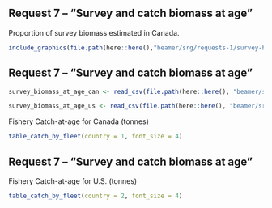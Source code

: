 ## Request 7 -- "Survey and catch biomass at age"

Proportion of survey biomass estimated in Canada.

```r

include_graphics(file.path(here::here(),"beamer/srg/requests-1/survey-biomass-files/Proportion-by-age-CAN-hake.png"), error = FALSE)
```

## Request 7 -- "Survey and catch biomass at age"

```r

survey_biomass_at_age_can <- read_csv(file.path(here::here(), "beamer/srg/requests-1/survey-biomass-files/Survey_Biomass_at_Age_CAN.csv"))

survey_biomass_at_age_us <- read_csv(file.path(here::here(), "beamer/srg/requests-1/survey-biomass-files/Survey_Biomass_at_Age_US.csv"))
```


Fishery Catch-at-age for Canada (tonnes)

```r

table_catch_by_fleet(country = 1, font_size = 4)
```

## Request 7 -- "Survey and catch biomass at age"

Fishery Catch-at-age for U.S. (tonnes)

```r

table_catch_by_fleet(country = 2, font_size = 4)
```
